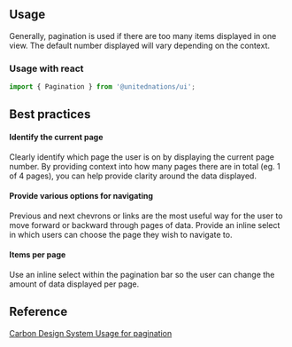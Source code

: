 
## Usage

Generally, pagination is used if there are too many items displayed in one view. The default number displayed will vary depending on the context.

### Usage with react

```js
import { Pagination } from '@unitednations/ui';
```

## Best practices

#### Identify the current page

Clearly identify which page the user is on by displaying the current page number. By providing context into how many pages there are in total (eg. 1 of 4 pages), you can help provide clarity around the data displayed.

#### Provide various options for navigating

Previous and next chevrons or links are the most useful way for the user to move forward or backward through pages of data. Provide an inline select in which users can choose the page they wish to navigate to.

#### Items per page

Use an inline select within the pagination bar so the user can change the amount of data displayed per page.

## Reference

[Carbon Design System Usage for pagination](https://www.carbondesignsystem.com/components/pagination/usage)

